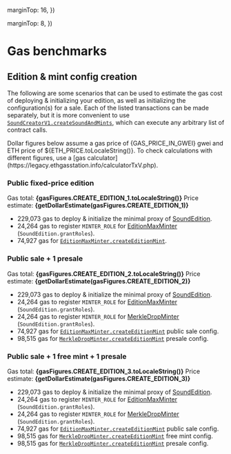
  marginTop: 16,
})

  marginTop: 8,
})

# Gas benchmarks

## Edition & mint config creation

The following are some scenarios that can be used to estimate the gas cost of deploying & initializing your edition, as well as initializing the configuration(s) for a sale. Each of the listed transactions can be made separately, but it is more convenient to use [`SoundCreatorV1.createSoundAndMints`](/protocol/core/sound-creator-v1#createsoundandmints), which can execute any arbitrary list of contract calls.

<Div1>
  Dollar figures below assume a gas price of {GAS_PRICE_IN_GWEI} gwei and ETH price of ${ETH_PRICE.toLocaleString()}. To
  check calculations with different figures, use a [gas
  calculator](https://legacy.ethgasstation.info/calculatorTxV.php).
</Div1>

### Public fixed-price edition

<Div1>Gas total: **{gasFigures.CREATE_EDITION_1.toLocaleString()}**</Div1>
<Div2>Price estimate: **{getDollarEstimate(gasFigures.CREATE_EDITION_1)}**</Div2>

- 229,073 gas to deploy & initialize the minimal proxy of [SoundEdition](/protocol/core/sound-edition).
- 24,264 gas to register `MINTER_ROLE` for [EditionMaxMinter](/protocol/modules/minters/edition-max-minter) (`SoundEdition.grantRoles`).
- 74,927 gas for [`EditionMaxMinter.createEditionMint`](/protocol/modules/minters/edition-max-minter#createeditionmint).

### Public sale + 1 presale

<Div1>Gas total: **{gasFigures.CREATE_EDITION_2.toLocaleString()}**</Div1>
<Div2>Price estimate: **{getDollarEstimate(gasFigures.CREATE_EDITION_2)}**</Div2>

- 229,073 gas to deploy & initialize the minimal proxy of [SoundEdition](/protocol/core/sound-edition).
- 24,264 gas to register `MINTER_ROLE` for [EditionMaxMinter](/protocol/modules/minters/edition-max-minter) (`SoundEdition.grantRoles`).
- 24,264 gas to register `MINTER_ROLE` for [MerkleDropMinter](/protocol/modules/minters/merkle-drop-minter) (`SoundEdition.grantRoles`).
- 74,927 gas for [`EditionMaxMinter.createEditionMint`](/protocol/modules/minters/edition-max-minter#createeditionmint) public sale config.
- 98,515 gas for [`MerkleDropMinter.createEditionMint`](/protocol/modules/minters/merkle-drop-minter#createeditionmint) presale config.

### Public sale + 1 free mint + 1 presale

<Div1>Gas total: **{gasFigures.CREATE_EDITION_3.toLocaleString()}**</Div1>
<Div2>Price estimate: **{getDollarEstimate(gasFigures.CREATE_EDITION_3)}**</Div2>

- 229,073 gas to deploy & initialize the minimal proxy of [SoundEdition](/protocol/core/sound-edition).
- 24,264 gas to register `MINTER_ROLE` for [EditionMaxMinter](/protocol/modules/minters/edition-max-minter) (`SoundEdition.grantRoles`).
- 24,264 gas to register `MINTER_ROLE` for [MerkleDropMinter](/protocol/modules/minters/merkle-drop-minter) (`SoundEdition.grantRoles`).
- 74,927 gas for [`EditionMaxMinter.createEditionMint`](/protocol/modules/minters/edition-max-minter#createeditionmint) public sale config.
- 98,515 gas for [`MerkleDropMinter.createEditionMint`](/protocol/modules/minters/merkle-drop-minter#createeditionmint) free mint config.
- 98,515 gas for [`MerkleDropMinter.createEditionMint`](/protocol/modules/minters/merkle-drop-minter#createeditionmint) presale config.
